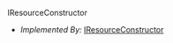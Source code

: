  IResourceConstructor <a name="IResourceConstructor" id="cdktf.IResourceConstructor"></a>

- *Implemented By:* <a href="#cdktf.IResourceConstructor">IResourceConstructor</a>


